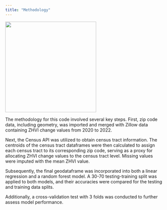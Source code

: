 ```yaml
---
title: "Methodology"
---
```


<!-- Use a grid -->
::: {.grid}

<!-- Left column has a width of 4/12 and shows a picture of me -->
::: {.g-col-4}
![](images/Newark.jpg){width=3in}
:::

<!-- Text gets a column with width 8/12 -->
::: {.g-col-8}

The methodology for this code involved several key steps. First, zip code data, including geometry, was imported and merged with Zillow data containing ZHVI change values from 2020 to 2022. 

Next, the Census API was utilized to obtain census tract information. The centroids of the census tract dataframes were then calculated to assign each census tract to its corresponding zip code, serving as a proxy for allocating ZHVI change values to the census tract level. Missing values were imputed with the mean ZHVI value. 

Subsequently, the final geodataframe was incorporated into both a linear regression and a random forest model. A 30-70 testing-training split was applied to both models, and their accuracies were compared for the testing and training data splits. 

Additionally, a cross-validation test with 3 folds was conducted to further assess model performance.
::: 

:::



